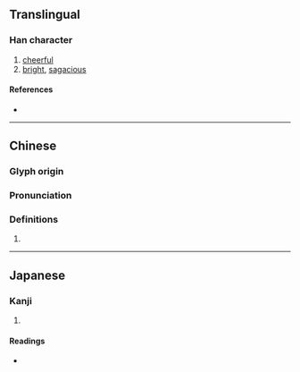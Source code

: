 {{character info/new}}
==Translingual==

===Han character===
{{Han char|rn=61|rad=心|as=06|sn=9|four=90048|canj=PYCK|ids=⿰忄交}}

# [[cheerful]]
# [[bright]], [[sagacious]]

====References====
* {{Han ref|kx=0384.150|dkj=10558|dj=0714.310|hdz=42298.060|uh=6054|ud=24660|bh=CEC1|bd=52929}}

----

==Chinese==
{{zh-forms}}

===Glyph origin===
{{Han etym}}

===Pronunciation===
{{zh-pron
|m=jiǎo,xiào
|c=haau6
|mc=y
|oc=y
|cat=
}}

===Definitions===
{{zh-hanzi}}

# {{rfdef|zh}}

----

==Japanese==

===Kanji===
{{ja-kanji|grade=|rs=心06}}

# {{defn|lang=ja|sort=心06}}

====Readings====
* {{ja-readings|on=[[きょう]] (kyō), [[こう]] (kō)|kun=[[さとい]] (satoi)}}
